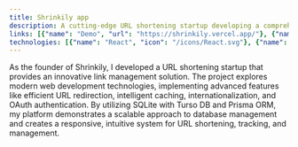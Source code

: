 ```yaml
---
title: Shrinkily app
description: A cutting-edge URL shortening startup developing a comprehensive link management platform with advanced features like custom redirections, caching, internationalization, and OAuth authentication.
links: [{"name": "Demo", "url": "https://shrinkily.vercel.app/"}, {"name": "Repository", "url": "https://github.com/JosePabloSG/shrinkily-app"}]
technologies: [{"name": "React", "icon": "/icons/React.svg"}, {"name": "Next.js", "icon": "/icons/Nextjs.svg"}, {"name": "Tailwind CSS", "icon": "/icons/Tailwindcss.svg"},{"name": "TypeScript", "icon": "/icons/Typescript.svg"}, {"name": "Prisma", "icon": "/icons/Prisma.svg"}]
---
```

As the founder of Shrinkily, I developed a URL shortening startup that provides an innovative link management solution. The project explores modern web development technologies, implementing advanced features like efficient URL redirection, intelligent caching, internationalization, and OAuth authentication.
By utilizing SQLite with Turso DB and Prisma ORM, my platform demonstrates a scalable approach to database management and creates a responsive, intuitive system for URL shortening, tracking, and management.